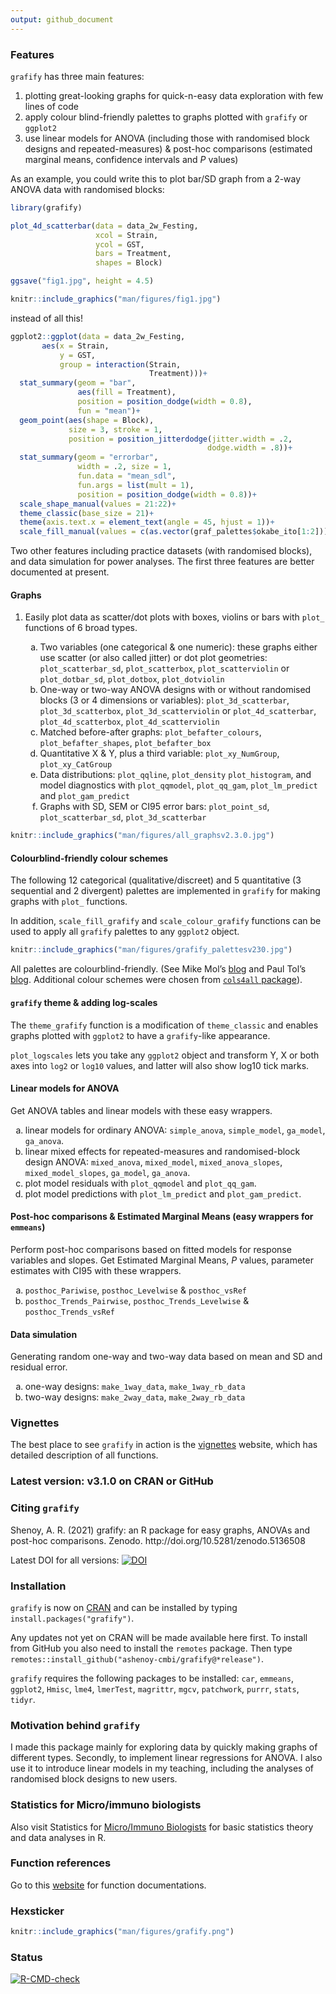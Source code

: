 ```yaml
---
output: github_document
---
```


### Features

`grafify` has three main features: 

1. plotting great-looking graphs for quick-n-easy data exploration with few lines of code
2. apply colour blind-friendly palettes to graphs plotted with `grafify` or `ggplot2`
3. use linear models for ANOVA (including those with randomised block designs and repeated-measures) & post-hoc comparisons (estimated marginal means, confidence intervals and *P* values)

As an example, you could write this to plot bar/SD graph from a 2-way ANOVA data with randomised blocks:

```r
library(grafify)
```


```r
plot_4d_scatterbar(data = data_2w_Festing, 
                   xcol = Strain,
                   ycol = GST,
                   bars = Treatment,
                   shapes = Block)
```


```r
ggsave("fig1.jpg", height = 4.5)
```


```r
knitr::include_graphics("man/figures/fig1.jpg")
```

instead of all this! 

```r
ggplot2::ggplot(data = data_2w_Festing,
       aes(x = Strain,
           y = GST,
           group = interaction(Strain,
                               Treatment)))+
  stat_summary(geom = "bar",
               aes(fill = Treatment),
               position = position_dodge(width = 0.8), 
               fun = "mean")+
  geom_point(aes(shape = Block),
             size = 3, stroke = 1,
             position = position_jitterdodge(jitter.width = .2,
                                            dodge.width = .8))+
  stat_summary(geom = "errorbar",
               width = .2, size = 1,
               fun.data = "mean_sdl",
               fun.args = list(mult = 1),
               position = position_dodge(width = 0.8))+
  scale_shape_manual(values = 21:22)+
  theme_classic(base_size = 21)+
  theme(axis.text.x = element_text(angle = 45, hjust = 1))+
  scale_fill_manual(values = c(as.vector(graf_palettes$okabe_ito[1:2])))
```


Two other features including practice datasets (with randomised blocks), and data simulation for power analyses. The first three features are better documented at present.

#### Graphs

1. Easily plot data as scatter/dot plots with boxes, violins or bars with `plot_` functions of 6 broad types. 

     a. Two variables (one categorical & one numeric): these graphs either use scatter (or also called jitter) or dot plot geometries: `plot_scatterbar_sd`, `plot_scatterbox`, `plot_scatterviolin` or `plot_dotbar_sd`, `plot_dotbox`, `plot_dotviolin`
     b. One-way or two-way ANOVA designs with or without randomised blocks (3 or 4 dimensions or variables): `plot_3d_scatterbar`, `plot_3d_scatterbox`, `plot_3d_scatterviolin` or `plot_4d_scatterbar`, `plot_4d_scatterbox`, `plot_4d_scatterviolin`
     c. Matched before-after graphs: `plot_befafter_colours`, `plot_befafter_shapes`, `plot_befafter_box`     
     c. Quantitative X & Y, plus a third variable: `plot_xy_NumGroup`, `plot_xy_CatGroup` 
     d. Data distributions: `plot_qqline`, `plot_density` `plot_histogram`, and model diagnostics with `plot_qqmodel`, `plot_qq_gam`, `plot_lm_predict` and `plot_gam_predict`
     f. Graphs with SD, SEM or CI95 error bars: `plot_point_sd`, `plot_scatterbar_sd`, `plot_3d_scatterbar`
  
  
```r
knitr::include_graphics("man/figures/all_graphsv2.3.0.jpg")
```

#### Colourblind-friendly colour schemes

The following 12 categorical (qualitative/discreet) and 5 quantitative (3 sequential and 2 divergent) palettes are implemented in `grafify` for making graphs with `plot_` functions. 

In addition, `scale_fill_grafify` and `scale_colour_grafify` functions can be used to apply all `grafify` palettes to any `ggplot2` object.

```r
knitr::include_graphics("man/figures/grafify_palettesv230.jpg")
```

All palettes are colourblind-friendly. (See Mike Mol's [blog](https://mikemol.github.io/technique/colorblind/2018/02/11/color-safe-palette.html) and Paul Tol's [blog](https://personal.sron.nl/~pault/#sec:qualitative). Additional colour schemes were chosen from [`cols4all` package](https://github.com/mtennekes/cols4all)).
    
#### `grafify` theme & adding log-scales

The `theme_grafify` function is a modification of `theme_classic` and enables graphs plotted with `ggplot2` to have a `grafify`-like appearance. 

`plot_logscales` lets you take any `ggplot2` object and transform Y, X or both axes into `log2` or `log10` values, and latter will also show log10 tick marks. 
    
#### Linear models for ANOVA

Get ANOVA tables and linear models with these easy wrappers.

  a. linear models for ordinary ANOVA: `simple_anova`, `simple_model`, `ga_model`, `ga_anova`.
  b. linear mixed effects for repeated-measures and randomised-block design ANOVA: `mixed_anova`, `mixed_model`, `mixed_anova_slopes`, `mixed_model_slopes`, `ga_model`, `ga_anova`.
  c. plot model residuals with `plot_qqmodel` and `plot_qq_gam`.
  d. plot model predictions with `plot_lm_predict` and `plot_gam_predict`.

#### Post-hoc comparisons & Estimated Marginal Means (easy wrappers for `emmeans`)

Perform post-hoc comparisons based on fitted models for response variables and slopes. Get Estimated Marginal Means, *P* values, parameter estimates with CI95 with these wrappers.
  
  a. `posthoc_Pariwise`, `posthoc_Levelwise` & `posthoc_vsRef`
  b. `posthoc_Trends_Pairwise`, `posthoc_Trends_Levelwise` & `posthoc_Trends_vsRef`
  
#### Data simulation

Generating random one-way and two-way data based on mean and SD and residual error.

  a. one-way designs: `make_1way_data`, `make_1way_rb_data`
  b. two-way designs: `make_2way_data`, `make_2way_rb_data`

### Vignettes

The best place to see `grafify`  in action is the [vignettes](https://grafify-vignettes.netlify.app) website, which has detailed description of all functions.

### **Latest version: v3.1.0 on CRAN or GitHub** 

### Citing `grafify`

Shenoy, A. R. (2021) grafify: an R package for easy graphs, ANOVAs and post-hoc comparisons. Zenodo. http://doi.org/10.5281/zenodo.5136508

Latest DOI for all versions: [![DOI](https://zenodo.org/badge/DOI/10.5281/zenodo.5136507.svg)](https://doi.org/10.5281/zenodo.5136507)

### Installation

`grafify` is now on [CRAN](https://CRAN.R-project.org/package=grafify) and can be installed by typing `install.packages("grafify")`.

Any updates not yet on CRAN will be made available here first. To install from GitHub you also need to install the `remotes` package. Then type `remotes::install_github("ashenoy-cmbi/grafify@*release")`.

`grafify` requires the following packages to be installed: `car`, `emmeans`, `ggplot2`, `Hmisc`, `lme4`, `lmerTest`, `magrittr`, `mgcv`, `patchwork`, `purrr`, `stats`, `tidyr`.

### Motivation behind `grafify`

I made this package mainly for exploring data by quickly making graphs of different types. Secondly, to implement linear regressions for ANOVA. I also use it to introduce linear models in my teaching, including the analyses of randomised block designs to new users. 

### Statistics for Micro/immuno biologists

Also visit Statistics for [Micro/Immuno Biologists](https://microimmunostats.netlify.app) for basic statistics theory and data analyses in R.

### Function references

Go to this [website](https://ashenoy-cmbi.github.io/grafify/index.html) for function documentations.

### Hexsticker

```r
knitr::include_graphics("man/figures/grafify.png")
```

### Status

<!-- badges: start -->
[![R-CMD-check](https://github.com/ashenoy-cmbi/grafify/workflows/R-CMD-check/badge.svg)](https://github.com/ashenoy-cmbi/grafify/actions)
